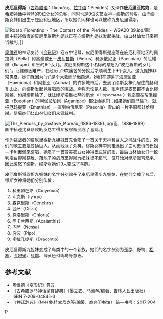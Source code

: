 '''皮厄里得斯'''（[[古希腊语|古希腊语]]：Πιεριδες、[[拉丁语|拉丁语]]：Pierides）又译作'''庇厄里亚姑娘'''，是[[希腊神话|希腊神话]]中登场的9位少女的总称，同时也是9位文艺女神—[[缪斯|缪斯]]的别名。由于缪斯女神们出生于庇厄利亚地区，所以她们同样也可以被称为皮厄里得斯。

[[File:Rosso_Fiorentino_-_The_Contest_of_the_Pierides_-_WGA20139.jpg|thumb]]/画）<br/>画中描述傲慢的皮厄里得斯九姐妹正在向缪斯九姐妹发起挑战，由山林仙女们来担当裁判。]]

[[奥维德|奥维德]]的神话史诗《[[变形记_(奥维德)|变形记]]》卷五中记载，皮厄里得斯是座落在庇厄利亚地区的佩拉城（Pella）的富豪或王—[[皮厄鲁斯|皮厄鲁斯]]（Pierus）和派俄尼亚（Paeonian）的厄維佩（Euippe）所生的9个女儿。皮厄里得斯这个名称的意思为“皮厄鲁斯的女儿们”。厄維佩因难产，在经历了9次痛苦的分娩后才顺利生下9个女儿。这九姐妹非常愚蠢，她们就因为“九”是个大数而骄傲自满。她们在游遍了海摩尼亚（Haemonia）和阿凱亚（Achaia）的许多城市后，去到了缪斯女神们居住的赫利孔山上，向缪斯发起竞赛唱歌的挑战。声称无论是人数、歌声还是技艺都不会比缪斯差，如果缪斯输了，就让缪斯把墨杜萨的泉水（Hippocrene
）和座落在玻俄提亚（Boeotian）的阿伽尼珀泉（Aganippe）都让给她们；如果她们自己输了，就把厄玛提亚（Emathian）一直到帕俄尼亚（Paeonia）雪山的一片平原都让给缪斯。随后她们让山林仙女们来做裁判。

[[File:The_Pierides_by_Gustave_Moreau_(1886-1889).jpg|thumb]]/画、1886-1889）<br/>画中描述比赛落败的皮厄里得斯被缪斯变成了喜鹊。]]

作为挑战者的皮厄里得斯九姐妹首先合唱了一首关于天神和巨人之间战斗的歌，她们的歌主要是赞扬巨人，从而贬低了众神。缪斯女神中则推选出了主司史诗的长姐—[[卡利俄佩|卡利俄佩]]来演唱，她唱了一首赞美农业女神[[得墨忒耳|得墨忒耳]]的歌，最后山林仙女们一致判定由缪斯获胜。落败了的皮厄里得斯九姐妹很不服气，便开始对缪斯谩骂起来，因此激怒了缪斯，缪斯将她们9人变成了[[喜鹊|喜鹊]]。

皮厄鲁斯将缪斯九姐妹的名字分别赐予了皮厄里得斯九姐妹，在她们变成了鸟后，缪斯女神将她们分别叫做：

#科里姆芭斯（Colymbas）
#印克斯（lyngx）
#森克里斯（Cenchris）
#茜萨（Cissa）
#克洛里斯（Chloris）
#阿卡兰西斯（Acalanthis）
#内萨（Nessa）
#庇波（Pipo）
#多拉孔提斯（Dracontis）

皮厄里得斯九姐妹变成了鸟类中的一个新族，她们的名字分别为歪脖、野鸭、[[松鸦|松鸦]]、[[金翅雀|金翅雀]]、[[绿鹊|绿鹊]]、绿黄色科鸣鸟等意思。

== 参考文献 ==
*奥维德《变形记》卷五
*《古希腊罗马神话鉴赏辞典》（晏立农、马淑琴/编著、吉林人民出版社） ISBN 7-206-04846-3
*《神话辞典》（M·H·鲍特文尼克等/编著、[[商务印书馆|商务印书馆]]） 统一书号：2017·304 

[[Category:希臘神話人物|P]]